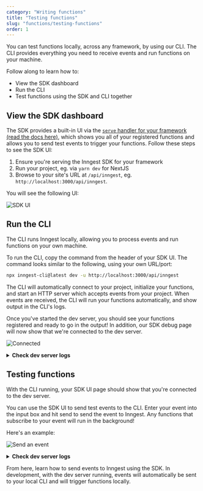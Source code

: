 ```yaml
---
category: "Writing functions"
title: "Testing functions"
slug: "functions/testing-functions"
order: 1
---
```


You can test functions locally, across any framework, by using our CLI.  The CLI
provides everything you need to receive events and run functions on your machine.

Follow along to learn how to:

- View the SDK dashboard
- Run the CLI
- Test functions using the SDK and CLI together


## View the SDK dashboard

The SDK provides a built-in UI via the  [`serve` handler for your framework
(read the docs here)](/docs/functions#serving),
which shows you all of your registered functions and allows you to send test events
to trigger your functions. Follow these steps to see the SDK UI:

1. Ensure you're serving the Inngest SDK for your framework
2. Run your project, eg. via `yarn dev` for NextJS
3. Browse to your site's URL at `/api/inngest`, eg. `http://localhost:3000/api/inngest`.

You will see the following UI:

![SDK UI](/assets/docs/sdk/sdk-ui.png)

## Run the CLI

The CLI runs Inngest locally, allowing you to process events and run functions on
your own machine.

To run the CLI, copy the command from the header of your SDK UI. The command looks
similar to the following, using your own URL/port:

```bash
npx inngest-cli@latest dev -u http://localhost:3000/api/inngest
```

The CLI will automatically connect to your project, initialize your functions,
and start an HTTP server which accepts events from your project.  When events
are received, the CLI will run your functions automatically, and show output
in the CLI's logs.

Once you've started the dev server, you should see your functions registered
and ready to go in the output! In addition, our SDK debug page will now show
that we're connected to the dev server.

![Connected](/assets/docs/top_bar_connected.png)

<details>
  <summary><strong>Check dev server logs</strong></summary>

  ```sh
  12:10PM INF overriding config to log step output within dev server
  12:10PM INF executor > starting queue backend=inmemory
  12:10PM INF runner > starting event stream backend=inmemory
  12:10PM INF runner > starting queue backend=inmemory
  12:10PM INF runner > initializing scheduled messages len=0
  12:10PM INF executor > service starting
  12:10PM INF devserver > service starting
  12:10PM INF executor > subscribing to function queue
  12:10PM INF api > starting server addr=0.0.0.0:8288
  12:10PM INF runner > service starting
  12:10PM INF runner > subscribing to events topic=events
  12:11PM INF devserver > registered functions app="My Next.js App" framework=nextjs len=1 sdk=js:v0.6.0 url=http://localhost:3001/api/inngest
  ```
</details>

## Testing functions

With the CLI running, your SDK UI page should show that you're connected to
the dev server.

You can use the SDK UI to send test events to the CLI. Enter your event into
the input box and hit send to send the event to Inngest.  Any functions
that subscribe to your event will run in the background!

Here's an example:

![Send an event](/assets/docs/sdk/send-event.png)

<details>
  <summary><strong>Check dev server logs</strong></summary>

  ```sh
  12:18PM INF api > publishing event event={"data":{"name":"Inngest"},"id":"01GFX481B6482Y32VSQFB6BJJY","name":"demo/event.sent"} event_name=demo/event.sent id=01GFX481B6482Y32VSQFB6BJJY
  12:18PM INF runner > received message event=demo/event.sent id=01GFX481B6482Y32VSQFB6BJJY
  12:18PM INF runner > initializing fn event=demo/event.sent function=my-next-js-app-hello-world id=01GFX481B6482Y32VSQFB6BJJY
  12:18PM INF executor > executing action dsn=inngest.com/my-next-js-app-hello-world-step-step-test run_id=01GFX481H2KSDE7JNHR1Y0XT1J scopes=null step=step version=null
  12:18PM INF output > step output attempt=0 fn_id=my-next-js-app-hello-world fn_name="Hello World" output={"body":{"message":"Hello, Inngest!"},"status":200} run_id=01GFX481H2KSDE7JNHR1Y0XT1J step=step
  ```
</details>

From here, learn how to send events to Inngest using the SDK.  In development, with
the dev server running, events will automatically be sent to your local CLI and will
trigger functions locally.
